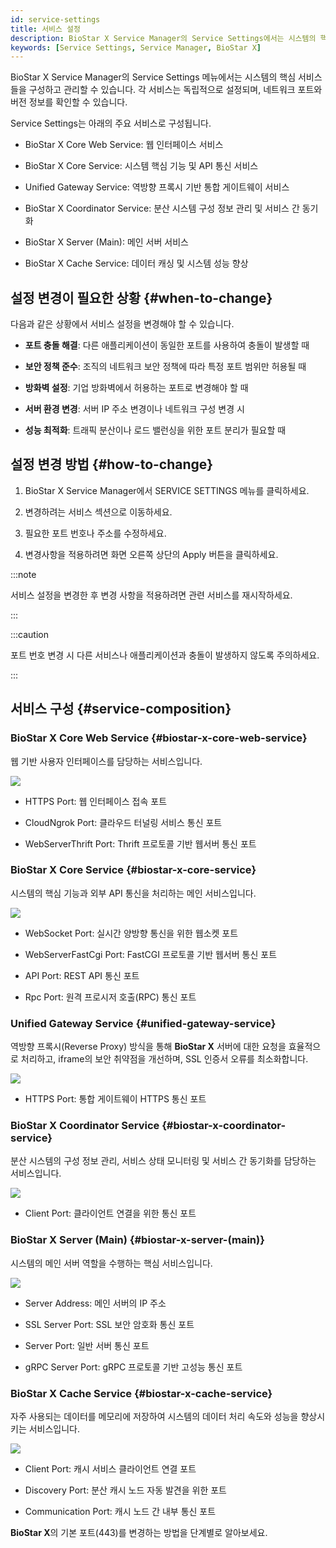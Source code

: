 ```yaml
---
id: service-settings
title: 서비스 설정
description: BioStar X Service Manager의 Service Settings에서는 시스템의 핵심 서비스들을 구성하고 관리할 수 있습니다.
keywords: [Service Settings, Service Manager, BioStar X]
---
```


<Cmd>BioStar X Service Manager</Cmd>의 <Cmd>Service Settings</Cmd> 메뉴에서는 시스템의 핵심 서비스들을 구성하고 관리할 수 있습니다. 각 서비스는 독립적으로 설정되며, 네트워크 포트와 버전 정보를 확인할 수 있습니다.

<Cmd>Service Settings</Cmd>는 아래의 주요 서비스로 구성됩니다.

* <Cmd>BioStar X Core Web Service</Cmd>: 웹 인터페이스 서비스

* <Cmd>BioStar X Core Service</Cmd>: 시스템 핵심 기능 및 API 통신 서비스  

* <Cmd>Unified Gateway Service</Cmd>: 역방향 프록시 기반 통합 게이트웨이 서비스

* <Cmd>BioStar X Coordinator Service</Cmd>: 분산 시스템 구성 정보 관리 및 서비스 간 동기화

* <Cmd>BioStar X Server (Main)</Cmd>: 메인 서버 서비스

* <Cmd>BioStar X Cache Service</Cmd>: 데이터 캐싱 및 시스템 성능 향상


## 설정 변경이 필요한 상황 {#when-to-change}

다음과 같은 상황에서 서비스 설정을 변경해야 할 수 있습니다.

* **포트 충돌 해결**: 다른 애플리케이션이 동일한 포트를 사용하여 충돌이 발생할 때

* **보안 정책 준수**: 조직의 네트워크 보안 정책에 따라 특정 포트 범위만 허용될 때

* **방화벽 설정**: 기업 방화벽에서 허용하는 포트로 변경해야 할 때

* **서버 환경 변경**: 서버 IP 주소 변경이나 네트워크 구성 변경 시

* **성능 최적화**: 트래픽 분산이나 로드 밸런싱을 위한 포트 분리가 필요할 때


## 설정 변경 방법 {#how-to-change}

1. <Cmd>BioStar X Service Manager</Cmd>에서 <Cmd>SERVICE SETTINGS</Cmd> 메뉴를 클릭하세요.

1. 변경하려는 서비스 섹션으로 이동하세요.

1. 필요한 포트 번호나 주소를 수정하세요.

1. 변경사항을 적용하려면 화면 오른쪽 상단의 <Cmd>Apply</Cmd> 버튼을 클릭하세요.

:::note

서비스 설정을 변경한 후 변경 사항을 적용하려면 관련 서비스를 재시작하세요.

:::

:::caution

포트 번호 변경 시 다른 서비스나 애플리케이션과 충돌이 발생하지 않도록 주의하세요.

:::

## 서비스 구성 {#service-composition}

### BioStar X Core Web Service {#biostar-x-core-web-service}

웹 기반 사용자 인터페이스를 담당하는 서비스입니다.

<Image src='/img/common/biostarx-sm-cws.png' alone />

* <Cmd>HTTPS Port</Cmd>: 웹 인터페이스 접속 포트

* <Cmd>CloudNgrok Port</Cmd>: 클라우드 터널링 서비스 통신 포트

* <Cmd>WebServerThrift Port</Cmd>: Thrift 프로토콜 기반 웹서버 통신 포트

### BioStar X Core Service {#biostar-x-core-service}

시스템의 핵심 기능과 외부 API 통신을 처리하는 메인 서비스입니다.

<Image src='/img/common/biostarx-sm-core-s.png' alone />

* <Cmd>WebSocket Port</Cmd>: 실시간 양방향 통신을 위한 웹소켓 포트

* <Cmd>WebServerFastCgi Port</Cmd>: FastCGI 프로토콜 기반 웹서버 통신 포트

* <Cmd>API Port</Cmd>: REST API 통신 포트

* <Cmd>Rpc Port</Cmd>: 원격 프로시저 호출(RPC) 통신 포트

### Unified Gateway Service {#unified-gateway-service}

역방향 프록시(Reverse Proxy) 방식을 통해 **BioStar X** 서버에 대한 요청을 효율적으로 처리하고, iframe의 보안 취약점을 개선하며, SSL 인증서 오류를 최소화합니다.

<Image src='/img/common/biostarx-sm-ugs.png' alone />

* <Cmd>HTTPS Port</Cmd>: 통합 게이트웨이 HTTPS 통신 포트

### BioStar X Coordinator Service {#biostar-x-coordinator-service}

분산 시스템의 구성 정보 관리, 서비스 상태 모니터링 및 서비스 간 동기화를 담당하는 서비스입니다.

<Image src='/img/common/biostarx-sm-coordinator-s.png' alone />

* <Cmd>Client Port</Cmd>: 클라이언트 연결을 위한 통신 포트

### BioStar X Server (Main) {#biostar-x-server-(main)}

시스템의 메인 서버 역할을 수행하는 핵심 서비스입니다.

<Image src='/img/common/biostarx-sm-server.png' alone />

* <Cmd>Server Address</Cmd>: 메인 서버의 IP 주소

* <Cmd>SSL Server Port</Cmd>: SSL 보안 암호화 통신 포트

* <Cmd>Server Port</Cmd>: 일반 서버 통신 포트

* <Cmd>gRPC Server Port</Cmd>: gRPC 프로토콜 기반 고성능 통신 포트

### BioStar X Cache Service {#biostar-x-cache-service}

자주 사용되는 데이터를 메모리에 저장하여 시스템의 데이터 처리 속도와 성능을 향상시키는 서비스입니다.

<Image src='/img/common/biostarx-sm-cache-s.png' alone />

* <Cmd>Client Port</Cmd>: 캐시 서비스 클라이언트 연결 포트

* <Cmd>Discovery Port</Cmd>: 분산 캐시 노드 자동 발견을 위한 포트

* <Cmd>Communication Port</Cmd>: 캐시 노드 간 내부 통신 포트

<NextStep>
<NextItem to='change-port'>

**BioStar X**의 기본 포트(443)를 변경하는 방법을 단계별로 알아보세요.

</NextItem>
</NextStep>